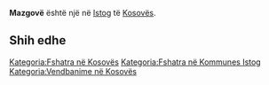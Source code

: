 {{Fshat në 
 | Emri                = Mazgovë
 | EmriAlt                = 
 | NAME_SHORT_FORM=      
 | NAME_GENERIC=      
 | NAME_SORT_NAME_RO=      MAZGOVE
 | FULL_NAME_RO = Mazgovë
 | FULL_NAME_ND_RO=Mazgove
 | SORT_NAME_RG=MAZGOVE
 | FULL_NAME_RG=Mazgovë
 | FULL_NAME_ND_RG=Mazgove
 | SRP_NAME_SHORT_FORM=      
 | SRP_NAME_GENERIC=      
 | SRP_NAME_SORT_NAME_RO=      
 | SRP_FULL_NAME_RO = 
 | SRP_FULL_NAME_ND_RO=
 | SRP_SORT_NAME_RG=
 | SRP_FULL_NAME_RG=
 | SRP_FULL_NAME_ND_RG=
 | Emri (Rasa dhanore) = 
 | Figura              = 
 | Shteti              = Kosovo
 | Komuna              = Istog
 | Kodi postar         = 
 | Sipërfaqja          = 

 | Popullsia           = 

 | Regj. i popullsisë  = 
 | Dend. e popullsisë  = 
 | Faqja zyrtare       = 
 <!--- Koordinatat ----> 
 | Gjerësia            = 42.543056
 | Gjatësia            = 21.501667
 | Lartësia            = 
}}
'''Mazgovë''' është një [[]] në [[Istog]] të [[Kosovës]].

<!-- == Gjeografia == -->
<!-- == Historia == -->
<!-- == Demografia == -->
== Shih edhe ==
{{Komuna Istog}}
{{Kosovo-Administrata-Cung}}

[[Kategoria:Fshatra në Kosovës]]
[[Kategoria:Fshatra në Kommunes Istog]]
[[Kategoria:Vendbanime në Kosovës]]